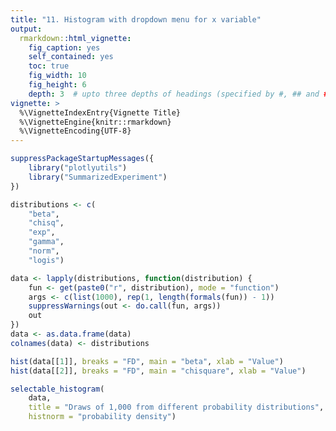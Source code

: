 ```yaml
---
title: "11. Histogram with dropdown menu for x variable"
output:
  rmarkdown::html_vignette:
    fig_caption: yes
    self_contained: yes
    toc: true
    fig_width: 10
    fig_height: 6
    depth: 3  # upto three depths of headings (specified by #, ## and ###)  
vignette: >
  %\VignetteIndexEntry{Vignette Title}
  %\VignetteEngine{knitr::rmarkdown}
  %\VignetteEncoding{UTF-8}
---
```


```r
suppressPackageStartupMessages({
    library("plotlyutils")
    library("SummarizedExperiment")
})
```

```r
distributions <- c(
    "beta", 
    "chisq", 
    "exp", 
    "gamma", 
    "norm", 
    "logis")

data <- lapply(distributions, function(distribution) {
    fun <- get(paste0("r", distribution), mode = "function")
    args <- c(list(1000), rep(1, length(formals(fun)) - 1))
    suppressWarnings(out <- do.call(fun, args))
    out
})
data <- as.data.frame(data)
colnames(data) <- distributions

hist(data[[1]], breaks = "FD", main = "beta", xlab = "Value")
hist(data[[2]], breaks = "FD", main = "chisquare", xlab = "Value")

```

```r
selectable_histogram(
    data, 
    title = "Draws of 1,000 from different probability distributions",
    histnorm = "probability density")
```


